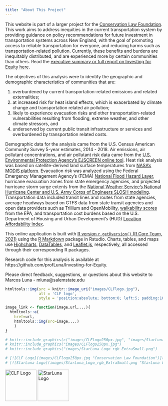 ```yaml
---
title: "About This Project"
---
```


This website is part of a larger project for the [Conservation Law Foundation](https://www.clf.org/).  This work aims to address inequities in the current transportation system by providing guidance on policy recommendations for future investment in transportation systems across New England, with the goal of promoting  access to reliable transportation for everyone, and reducing harms such as transportation-related pollution. Currently, these benefits and burdens are inequitably distributed, and are experienced more by certain communities than others. Read the [executive summary or full report on Investing for Equity here](reports/Transportation Equitable Investment Report FINAL.pdf). 

The objectives of this analysis were to identify the geographic and demographic characteristics of communities that are:

1. overburdened by current transportation-related emissions and related externalities; 
2. at increased risk for heat island effects, which is exacerbated by climate change and transportation related air pollution;
3. likely to experience evacuation risks and other transportation-related vulnerabilities resulting from flooding, extreme weather, and other climate stressors, and
4. underserved by current public transit infrastructure or services and overburdened by transportation related costs.

Demographic data for the analysis came from the U.S. Census American Community Survey 5-year estimates, 2014 - 2018. 
Air emissions, air pollutant concentrations, and air pollutant risk data came from the [U.S. Environmental Protection Agency's EJSCREEN online tool](https://www.epa.gov/ejscreen). 
Heat risk analysis was based on satellite-derived land surface temperatures from [NASA's MODIS platform](https://modis.gsfc.nasa.gov/data/dataprod/mod11.php). 
Evacuation risk was analyzed using the Federal Emergency Management Agency's (FEMA) [National Flood Hazard Layer](https://msc.fema.gov/portal/advanceSearch), hurricane evacuation zones from state emergency agencies, and projected hurricane storm surge extents from the [National Weather Service's National Hurricane Center and U.S. Army Corps of Engineers SLOSH modeling](https://www.nhc.noaa.gov/nationalsurge/). 
Transportation data included transit lines and routes from state agencies, average headways based on GTFS data from state transit agencies and open data providers such as Trillium and OpenMobility, [walkability scores](https://www.epa.gov/smartgrowth/smart-location-mapping#walkability) from the EPA, and transportation cost burdens based on the U.S. Department of Housing and Urban Development's (HUD) [Location Affordability Index](https://www.hudexchange.info/programs/location-affordability-index/about/). 

This online application is built with [R version `r getRversion()` (R Core Team, 2021)](https://www.r-project.org/) using the [R Markdown](https://rmarkdown.rstudio.com/) package in Rstudio. Charts, tables, and maps use [Highcharts](http://www.highcharts.com/),  [DataTables](https://datatables.net/), and [Leaflet.js](http://leafletjs.com/), respectively, all accessed through their corresponding R packages.  

Research code for this analysis is available at https://github.com/profLuna/Investing-for-Equity.

Please direct feedback, suggestions, or questions about this website to Marcos Luna - mluna@salemstate.edu

```r
htmltools::img(src = knitr::image_uri("images/CLFlogo.jpg"), 
               alt = 'CLF logo', 
               style = 'position:absolute; bottom:0; left:5; padding:10px;')
```

```r
image_link <- function(image,url,...){
  htmltools::a(
    href=url,
    htmltools::img(src=image,...)
    )
}

# knitr::include_graphics(c("images/CLFlogo250px.jpg", "images/StarLuna_Logo_rgb_ExtraSmall.png"))
# knitr::include_graphics("images/CLFlogo250px.jpg")
# knitr::include_graphics("images/StarLuna_Logo_rgb_ExtraSmall.png")

# [![CLF Logo](images/CLFlogo250px.jpg "Conservation Law Foundation")](https://www.clf.org/)
# [![StarLuna Logo](images/StarLuna_Logo_rgb_ExtraSmall.png "StarLuna Consulting")](https://starluna.net/)
```

| [![CLF Logo](images/CLFlogo250px.jpg "Conservation Law Foundation"){height=100px}](https://www.clf.org/)  [![StarLuna Logo](images/StarLuna_Logo_rgb_ExtraSmall.png "StarLuna Consulting"){height=100px}](https://starluna.net/)


